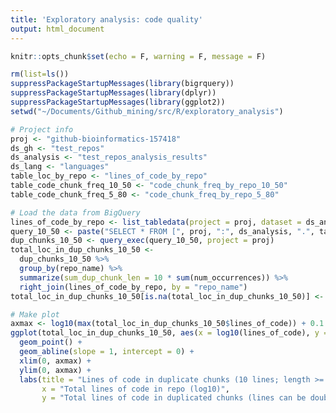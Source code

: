 ```yaml
---
title: 'Exploratory analysis: code quality'
output: html_document
---
```


```r
knitr::opts_chunk$set(echo = F, warning = F, message = F)
```


```r
rm(list=ls())
suppressPackageStartupMessages(library(bigrquery))
suppressPackageStartupMessages(library(dplyr))
suppressPackageStartupMessages(library(ggplot2))
setwd("~/Documents/Github_mining/src/R/exploratory_analysis")
```


```r
# Project info
proj <- "github-bioinformatics-157418"
ds_gh <- "test_repos"
ds_analysis <- "test_repos_analysis_results"
ds_lang <- "languages"
table_loc_by_repo <- "lines_of_code_by_repo"
table_code_chunk_freq_10_50 <- "code_chunk_freq_by_repo_10_50"
table_code_chunk_freq_5_80 <- "code_chunk_freq_by_repo_5_80"
```


```r
# Load the data from BigQuery
lines_of_code_by_repo <- list_tabledata(project = proj, dataset = ds_analysis, table = table_loc_by_repo)
query_10_50 <- paste("SELECT * FROM [", proj, ":", ds_analysis, ".", table_code_chunk_freq_10_50, "] WHERE num_occurrences > 1", sep="")
dup_chunks_10_50 <- query_exec(query_10_50, project = proj)
total_loc_in_dup_chunks_10_50 <- 
  dup_chunks_10_50 %>% 
  group_by(repo_name) %>% 
  summarize(sum_dup_chunk_len = 10 * sum(num_occurrences)) %>%
  right_join(lines_of_code_by_repo, by = "repo_name")
total_loc_in_dup_chunks_10_50[is.na(total_loc_in_dup_chunks_10_50)] <- 0

# Make plot
axmax <- log10(max(total_loc_in_dup_chunks_10_50$lines_of_code)) + 0.1
ggplot(total_loc_in_dup_chunks_10_50, aes(x = log10(lines_of_code), y = log10(sum_dup_chunk_len))) + 
  geom_point() +
  geom_abline(slope = 1, intercept = 0) +
  xlim(0, axmax) +
  ylim(0, axmax) +
  labs(title = "Lines of code in duplicate chunks (10 lines; length >= 50)",
       x = "Total lines of code in repo (log10)",
       y = "Total lines of code in duplicated chunks (lines can be double counted)")
```




